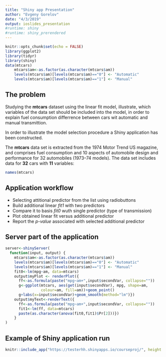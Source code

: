 ```yaml
---
title: "Shiny app Presentation"
author: "Evgeny Gorelov"
date: "4/3/2019"
output: ioslides_presentation
#runtime: shiny
#runtime: shiny_prerendered
---
```


```r
knitr::opts_chunk$set(echo = FALSE)
library(ggplot2)
library(tidyr)
library(shiny)
data(mtcars)
    mtcars$am<-as.factor(as.character(mtcars$am))
    levels(mtcars$am)[levels(mtcars$am)=="0"] <- "Automatic"
    levels(mtcars$am)[levels(mtcars$am)=="1"] <- "Manual"
```

## The problem

Studying the **mtcars** dataset using the linear fit model,
illustrate, which variables of the data set should be included into the model,
in order to explain fuel consumption differrence between cars wit automatic and manual transmittion.

In order to illustrate the model selection procedure a Shiny application has been constructed.

The **mtcars** data set is extracted from the 1974 Motor Trend US magazine, and comprises fuel consumption and 10 aspects of automobile design and performance for 32 automobiles (1973–74 models).
The data set includes data for **32** cars with **11** variables:

```r
names(mtcars)
```

## Application workflow
- Selecting attitional predictor from the list using radiobuttons
- Build additional linear *fit1* with two predictors
- Compare it to basis *fit0* wuth single predictor (type of transmission) 
- Plot obtained linear fit versus additional predictor 
- Report the *p-value* associated with selected additional predictor

## Server part of the application
```r
server<-shinyServer(  
  function(input, output) { 
    mtcars$am<-as.factor(as.character(mtcars$am))
    levels(mtcars$am)[levels(mtcars$am)=="0"] <- "Automatic"
    levels(mtcars$am)[levels(mtcars$am)=="1"] <- "Manual"
    fit0<-lm(mpg~am, data=mtcars)
    output$myPlot <- renderPlot({
      ff<-as.formula(paste("mpg~am+",input$secondVar, collapse=""))
      g<-ggplot(mtcars, aes(get(input$secondVar), mpg, shape=am, 
                colour=am, fill=am))+geom_point()
      g+labs(x=input$secondVar)+geom_smooth(method="lm")})
    output$myText<-renderText({
      ff<-as.formula(paste("mpg~am+",input$secondVar, collapse=""))
      fit1<-lm(ff, data=mtcars)
      paste(as.character(anova(fit0,fit1)$Pr[2]))})
    }
)
```
## Example of Shiny application run
```r
knitr::include_app("https://testerhh.shinyapps.io/courseproj/", height = 2)
```
